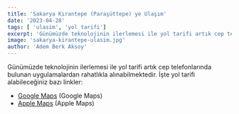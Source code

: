 ```yaml
---
title: 'Sakarya Kırantepe (Paraşüttepe) ye Ulaşım'
date: '2023-04-28'
tags: [ 'ulasim', 'yol tarifi']
excerpt: 'Günümüzde teknolojinin ilerlemesi ile yol tarifi artık cep telefonlarında bulunan uygulamalardan rahatlıkla alınabilmektedir.'
image: 'sakarya-kirantepe-ulasim.jpg' 
author: 'Adem Berk Aksoy'
---
```


Günümüzde teknolojinin ilerlemesi ile yol tarifi artık cep telefonlarında bulunan uygulamalardan rahatlıkla alınabilmektedir. İşte yol tarifi alabileceğiniz bazı linkler:

- [Google Maps](https://www.google.com/maps/place/Paragliding+HUB/@40.7719679,30.3324,16.43z/data=!4m22!1m15!4m14!1m6!1m2!1s0x14ccadf6b4ff915f:0xd752f34b641a6b6f!2sParagliding+HUB!2m2!1d30.333894!2d40.772831!1m6!1m2!1s0x14cace129bd8884b:0x44260b5d98a2f9e9!2zS8SxcmFudGVwZSwgVGFyYWtsxLEsIFNha2FyeWE!2m2!1d30.5681082!2d40.4420451!3m5!1s0x14ccadf6b4ff915f:0xd752f34b641a6b6f!8m2!3d40.772831!4d30.333894!16s%2Fg%2F11t2_vx3m9) (Google Maps)
- [Apple Maps](https://maps.apple.com/place?ll=40.7719679,30.3324&q=K%C4%B1rantepe&_ext=EiYpxV+AmDj3y0AxOJ9eLzlOYkA58k1ZGhRmOxOJ+MKf0B2GvxAU6RAz8sAAQBAATCfJ+3ZcW3el8EBBQ%3D&t=m) (Apple Maps)
